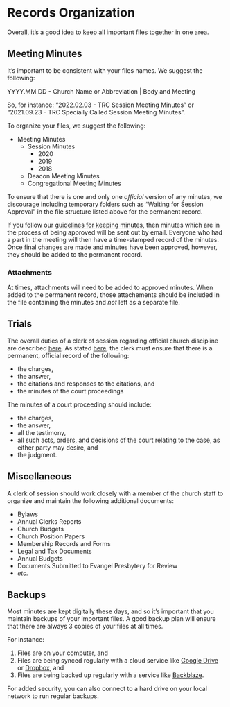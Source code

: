 # Records Organization

Overall, it's a good idea to keep all important files together in one area.

## Meeting Minutes

It's important to be consistent with your files names. We suggest the following: 

YYYY.MM.DD - Church Name or Abbreviation | Body and Meeting

So, for instance: "2022.02.03 - TRC Session Meeting Minutes" or "2021.09.23 - TRC Specially Called Session Meeting Minutes".

To organize your files, we suggest the following:

* Meeting Minutes 
  * Session Minutes
    * 2020
    * 2019
    * 2018
  * Deacon Meeting Minutes
  * Congregational Meeting Minutes

To ensure that there is one and only one *official* version of any minutes, we discourage including temporary folders such as "Waiting for Session Approval" in the file structure listed above for the permanent record. 

If you follow our [guidelines for keeping minutes](keeping-minutes.html), then minutes which are in the process of being approved will be sent out by email. Everyone who had a part in the meeting will then have a time-stamped record of the minutes. Once final changes are made and minutes have been approved, however, they should be added to the permanent record.

### Attachments

At times, attachments will need to be added to approved minutes. When added to the permanent record, those attachements should be included in the file containing the minutes and *not* left as a separate file.

## Trials

The overall duties of a clerk of session regarding official church discipline are described [here](church-discipline.html). As stated [here](church-discipline.html#duties-of-the-clerk), the clerk must ensure that there is a permanent, official record of the following:

* the charges,
* the answer,
* the citations and responses to the citations, and
* the minutes of the court proceedings

The minutes of a court proceeding should include:

* the charges,
* the answer,
* all the testimony,
* all such acts, orders, and decisions of the court relating to the case, as either party may desire, and
* the judgment.

## Miscellaneous

A clerk of session should work closely with a member of the church staff to organize and maintain the following additional documents:

* Bylaws
* Annual Clerks Reports
* Church Budgets
* Church Position Papers
* Membership Records and Forms
* Legal and Tax Documents
* Annual Budgets
* Documents Submitted to Evangel Presbytery for Review
* *etc.*

## Backups

Most minutes are kept digitally these days, and so it's important that you maintain backups of your important files. A good backup plan will ensure that there are always 3 copies of your files at all times.

For instance:

1. Files are on your computer, and
2. Files are being synced regularly with a cloud service like [Google Drive](https://drive.google.com) or [Dropbox](https://dropbox.com), and
3. Files are being backed up regularly with a service like [Backblaze](https://www.backblaze.com).

For added security, you can also connect to a hard drive on your local network to run regular backups.
